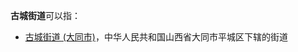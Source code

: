'''古城街道'''可以指：
{{PRC admin/disambig|11/01/07/004/000|13/02/23/002/000|14/01/08/006/000|21/14/81/001/000|32/13/02/004/000|33/10/82/001/000|37/07/83/004/000|41/03/11/201/000|41/13/81/001/000|41/14/03/001/000|41/17/26/003/000|41/17/02/206/000|53/04/27/002/000}}
* [[古城街道_(大同市)|古城街道 (大同市)]]，中华人民共和国山西省大同市平城区下辖的街道
{{disambig|cat=四字乡级行政区划消歧义}}